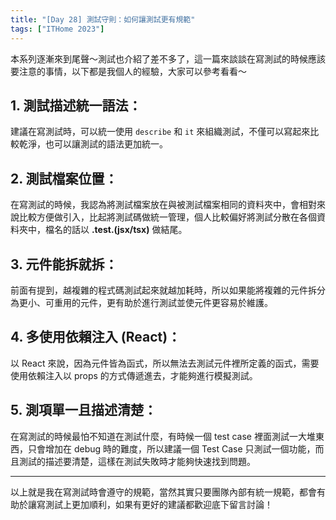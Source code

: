 ```yaml
---
title: "[Day 28] 測試守則：如何讓測試更有規範"
tags: ["ITHome 2023"]
---
```


本系列逐漸來到尾聲～測試也介紹了差不多了，這一篇來談談在寫測試的時候應該要注意的事情，以下都是我個人的經驗，大家可以參考看看～

## 1. 測試描述統一語法：

建議在寫測試時，可以統一使用 `describe` 和 `it` 來組織測試，不僅可以寫起來比較乾淨，也可以讓測試的語法更加統一。

## 2. 測試檔案位置：

在寫測試的時候，我認為將測試檔案放在與被測試檔案相同的資料夾中，會相對來說比較方便做引入，比起將測試碼做統一管理，個人比較偏好將測試分散在各個資料夾中，檔名的話以 **.test.(jsx/tsx)** 做結尾。

## 3. 元件能拆就拆：

前面有提到，越複雜的程式碼測試起來就越加耗時，所以如果能將複雜的元件拆分為更小、可重用的元件，更有助於進行測試並使元件更容易於維護。

## 4. 多使用依賴注入 (React)：

以 React 來說，因為元件皆為函式，所以無法去測試元件裡所定義的函式，需要使用依賴注入以 props 的方式傳遞進去，才能夠進行模擬測試。

## 5. 測項單一且描述清楚：

在寫測試的時候最怕不知道在測試什麼，有時候一個 test case 裡面測試一大堆東西，只會增加在 debug 時的難度，所以建議一個 Test Case 只測試一個功能，而且測試的描述要清楚，這樣在測試失敗時才能夠快速找到問題。

---

以上就是我在寫測試時會遵守的規範，當然其實只要團隊內部有統一規範，都會有助於讓寫測試上更加順利，如果有更好的建議都歡迎底下留言討論！
